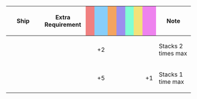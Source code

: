 {|class="wikitable" style="width:100%; text-align: center; vertical-align: middle;"
|-
! style="width: 20%;" | Ship
! style="width: 25%;" | Extra Requirement
! style="width: 5%; background-color: lightcoral;" | {{Firepower}}
! style="width: 5%; background-color: lightskyblue;" | {{Torpedo}}
! style="width: 5%; background-color: sandybrown;" | {{AA}}
! style="width: 5%; background-color: #9C8FEE;" | {{ASW}}
! style="width: 5%; background-color: #7fffd4;" | {{LOS}}
! style="width: 5%; background-color: #F2E279;" | {{Armor}}
! style="width: 5%; background-color: violet;" | {{Evasion}}
! style="width: 20%;" | Note
|-
! {{ShipLink|Kagerou/Kai Ni|Shiranui/Kai Ni|Kuroshio/Kai Ni|text=Kagerou-class Kai Ni|link_class=Kagerou}}
| style="text-align:left;" | 
| || +2 || || || || || 
| style="text-align:left;" | Stacks 2 times max
|-
! {{ShipLink|Take}}
| style="text-align:left;" | 
| || +5 || || || || || +1
| style="text-align:left;" | Stacks 1 time max
|}